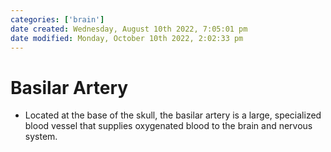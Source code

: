 ```yaml
---
categories: ['brain']
date created: Wednesday, August 10th 2022, 7:05:01 pm
date modified: Monday, October 10th 2022, 2:02:33 pm
---
```


# Basilar Artery
- Located at the base of the skull, the basilar artery is a large, specialized blood vessel that supplies oxygenated blood to the brain and nervous system.



